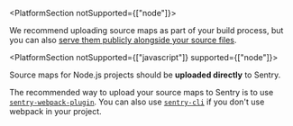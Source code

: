 <PlatformSection notSupported={["node"]}>

We recommend uploading source maps as part of your build process, but you can also [serve them publicly alongside your source files](./hosting-publicly/).

</PlatformSection>

<PlatformSection notSupported={["javascript"]} supported={["node"]}>

Source maps for Node.js projects should be **uploaded directly** to Sentry.

</PlatformSection>

<Note>

The recommended way to upload your source maps to Sentry is to use [`sentry-webpack-plugin`](https://github.com/getsentry/sentry-webpack-plugin). You can also use [`sentry-cli`](/product/cli/) if you don't use webpack in your project.

</Note>
